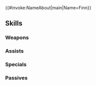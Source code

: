 {{#invoke:NameAbout|main|Name=Finn}}{{HeroPage Tabs}}
{{Hero Infobox
|Name=Finn
|Title=Devoted Service
|WeaponType=Red Sword
|MoveType=Cavalry
|Origin=Fire Emblem: Thracia 776
|Gender=Male
|actorEN=Robert Clotworthy
|actorJP=置鮎龍太郎
|artist=マキムラシュンスケ
|additionDate=August 6, 2025
|releaseDate=August 7, 2025
|cv1=4
|cv2=100200
|TagID=お茶会フィン
|InternalID=1276
|Properties=tempest,specDisplay
|description=A devoted vassal who serves Leonster's royal family. Trading his trusty lance for a tea set, he puts his skills as server on display. Appears in Fire Emblem: Thracia 776.
}}
{{Stats Page
|Lv1HP=18|Lv1ATK=11|Lv1SPD=13|Lv1DEF=7|Lv1RES=4
|GRHP=50|GRATK=85|GRSPD=75|GRDEF=70|GRRES=35
}}
==Skills==
===Weapons===
{{Weapons Table
|weapon1=Iron Sword
|weapon1Default=1
|weapon1Unlock=1
|weapon2=Steel Sword
|weapon2Default=2
|weapon2Unlock=2
|weapon3=Serving Knife
|weapon3Default=3
|weapon3Unlock=3
|weapon4=Serving Knife+
|weapon4Default=5
|weapon4Unlock=5
}}
===Assists===
{{Assists Table
|assist1=Shove
|assist1Default=4
|assist1Unlock=3
}}
===Specials===
{{Specials Table}}
===Passives===
{{Passives Table
|passiveA1=Spd/Def Clash 1
|passiveA2=Spd/Def Clash 2
|passiveA3=Spd/Def Clash 3
|passiveA1Unlock=3
|passiveA2Unlock=4
|passiveA3Unlock=5
|passiveB1=Spd/Def Snag 1
|passiveB2=Spd/Def Snag 2
|passiveB3=Spd/Def Snag 3
|passiveB1Unlock=1
|passiveB2Unlock=2
|passiveB3Unlock=4
}}
{{Heroes Navbox}}